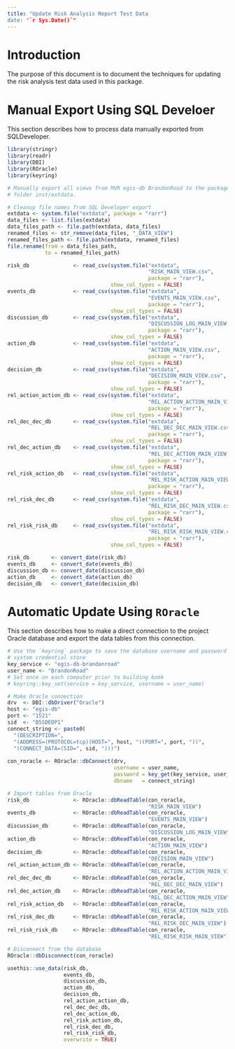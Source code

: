```yaml
---
title: "Update Risk Analysis Report Test Data
date: "`r Sys.Date()`"
---
```


# Introduction
The purpose of this document is to document the techniques for updating the risk analysis test data used in this package. 

# Manual Export Using SQL Develoer
This section describes how to process data manually exported from SQLDeveloper. 

```r
library(stringr)
library(readr)
library(DBI)
library(ROracle)
library(keyring)
```

```r
# Manually export all views from MVR egis-db BrandonRoad to the package 
# folder inst/extdata. 

# Cleanup file names from SQL Developer export
extdata <- system.file("extdata", package = "rarr")
data_files <- list.files(extdata)
data_files_path <- file.path(extdata, data_files)
renamed_files <- str_remove(data_files, "_DATA_VIEW")
renamed_files_path <- file.path(extdata, renamed_files)
file.rename(from = data_files_path,
            to = renamed_files_path)
```

```r
risk_db              <- read_csv(system.file("extdata", 
                                             "RISK_MAIN_VIEW.csv",
                                             package = "rarr"),
                                 show_col_types = FALSE)
events_db            <- read_csv(system.file("extdata", 
                                             "EVENTS_MAIN_VIEW.csv",
                                             package = "rarr"),
                                 show_col_types = FALSE)
discussion_db        <- read_csv(system.file("extdata",
                                             "DISCUSSION_LOG_MAIN_VIEW.csv",
                                             package = "rarr"),
                                 show_col_types = FALSE)
action_db            <- read_csv(system.file("extdata", 
                                             "ACTION_MAIN_VIEW.csv",
                                             package = "rarr"),
                                 show_col_types = FALSE)
decision_db          <- read_csv(system.file("extdata",
                                             "DECISION_MAIN_VIEW.csv",
                                             package = "rarr"),
                                 show_col_types = FALSE)
rel_action_action_db <- read_csv(system.file("extdata",
                                             "REL_ACTION_ACTION_MAIN_VIEW.csv",
                                             package = "rarr"),
                                 show_col_types = FALSE)
rel_dec_dec_db       <- read_csv(system.file("extdata",
                                             "REL_DEC_DEC_MAIN_VIEW.csv",
                                             package = "rarr"),
                                 show_col_types = FALSE)
rel_dec_action_db    <- read_csv(system.file("extdata",
                                             "REL_DEC_ACTION_MAIN_VIEW.csv",
                                             package = "rarr"),
                                 show_col_types = FALSE)
rel_risk_action_db   <- read_csv(system.file("extdata",
                                             "REL_RISK_ACTION_MAIN_VIEW.csv",
                                             package = "rarr"),
                                 show_col_types = FALSE)
rel_risk_dec_db      <- read_csv(system.file("extdata",
                                             "REL_RISK_DEC_MAIN_VIEW.csv",
                                             package = "rarr"),
                                 show_col_types = FALSE)
rel_risk_risk_db     <- read_csv(system.file("extdata",
                                             "REL_RISK_RISK_MAIN_VIEW.csv",
                                             package = "rarr"),
                                 show_col_types = FALSE)
```

```r
risk_db       <- convert_date(risk_db)
events_db     <- convert_date(events_db)
discussion_db <- convert_date(discussion_db)
action_db     <- convert_date(action_db)
decision_db   <- convert_date(decision_db)
```

# Automatic Update Using `ROracle`
This section describes how to make a direct connection to the project Oracle database and export the data tables from this connection. 

```r
# Use the `keyring` package to save the database username and password in the 
# system credential store
key_service <- "egis-db-brandonroad"
user_name <- "BrandonRoad"
# Set once on each computer prior to building book
# keyring::key_set(service = key_service, username = user_name)

# Make Oracle connection
drv  <- DBI::dbDriver("Oracle")
host <- "egis-db"
port <- "1521"
sid  <- "B5SDEDP1"
connect_string <- paste0(
  "(DESCRIPTION=",
  "(ADDRESS=(PROTOCOL=tcp)(HOST=", host, ")(PORT=", port, "))",
  "(CONNECT_DATA=(SID=", sid, ")))")
 
con_roracle <- ROracle::dbConnect(drv, 
                                  username = user_name, 
                                  password = key_get(key_service, user_name),
                                  dbname   = connect_string)
```

```r
# Import tables from Oracle
risk_db              <- ROracle::dbReadTable(con_roracle, 
                                             "RISK_MAIN_VIEW")
events_db            <- ROracle::dbReadTable(con_roracle, 
                                             "EVENTS_MAIN_VIEW")
discussion_db        <- ROracle::dbReadTable(con_roracle, 
                                             "DISCUSSION_LOG_MAIN_VIEW")
action_db            <- ROracle::dbReadTable(con_roracle, 
                                             "ACTION_MAIN_VIEW")
decision_db          <- ROracle::dbReadTable(con_roracle, 
                                             "DECISION_MAIN_VIEW")
rel_action_action_db <- ROracle::dbReadTable(con_roracle, 
                                             "REL_ACTION_ACTION_MAIN_VIEW")
rel_dec_dec_db       <- ROracle::dbReadTable(con_roracle, 
                                             "REL_DEC_DEC_MAIN_VIEW")
rel_dec_action_db    <- ROracle::dbReadTable(con_roracle, 
                                             "REL_DEC_ACTION_MAIN_VIEW")
rel_risk_action_db   <- ROracle::dbReadTable(con_roracle, 
                                             "REL_RISK_ACTION_MAIN_VIEW")
rel_risk_dec_db      <- ROracle::dbReadTable(con_roracle, 
                                             "REL_RISK_DEC_MAIN_VIEW")
rel_risk_risk_db     <- ROracle::dbReadTable(con_roracle, 
                                             "REL_RISK_RISK_MAIN_VIEW")

# Disconnect from the database
ROracle::dbDisconnect(con_roracle)
```

```r
usethis::use_data(risk_db,
                  events_db,
                  discussion_db,
                  action_db,
                  decision_db,
                  rel_action_action_db,
                  rel_dec_dec_db,
                  rel_dec_action_db,
                  rel_risk_action_db,
                  rel_risk_dec_db,
                  rel_risk_risk_db,
                  overwrite = TRUE)
```

